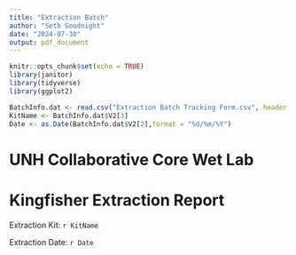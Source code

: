 ```yaml
---
title: "Extraction Batch"
author: "Seth Goodnight"
date: "2024-07-30"
output: pdf_document
---
```



```r
knitr::opts_chunk$set(echo = TRUE)
library(janitor)
library(tidyverse)
library(ggplot2)

BatchInfo.dat <- read.csv("Extraction Batch Tracking Form.csv", header = FALSE)
KitName <- BatchInfo.dat$V2[3]
Date <- as.Date(BatchInfo.dat$V2[2],format = "%d/%m/%Y")
```
# UNH Collaborative Core Wet Lab

# Kingfisher Extraction Report

Extraction Kit: `r KitName`

Extraction Date: `r Date`